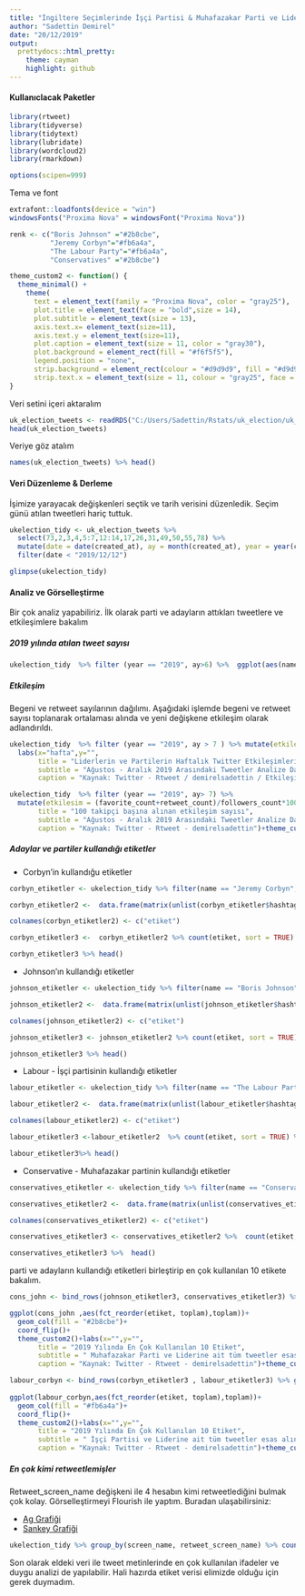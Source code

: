 ```yaml
---
title: "İngiltere Seçimlerinde İşçi Partisi & Muhafazakar Parti ve Liderlerin Twitter Kullanımı"
author: "Sadettin Demirel"
date: "20/12/2019"
output:
  prettydocs::html_pretty:
    theme: cayman
    highlight: github
---
```



#### **Kullanıclacak Paketler**
```r
library(rtweet)
library(tidyverse)
library(tidytext)
library(lubridate)
library(wordcloud2)
library(rmarkdown)

options(scipen=999)
```

Tema ve font
```r
extrafont::loadfonts(device = "win")
windowsFonts("Proxima Nova" = windowsFont("Proxima Nova"))

renk <- c("Boris Johnson" ="#2b8cbe",
          "Jeremy Corbyn"="#fb6a4a",
          "The Labour Party"="#fb6a4a",
          "Conservatives" ="#2b8cbe")

theme_custom2 <- function() {
  theme_minimal() +
    theme(
      text = element_text(family = "Proxima Nova", color = "gray25"),
      plot.title = element_text(face = "bold",size = 14),
      plot.subtitle = element_text(size = 13),
      axis.text.x= element_text(size=11),
      axis.text.y = element_text(size=11),
      plot.caption = element_text(size = 11, color = "gray30"),
      plot.background = element_rect(fill = "#f6f5f5"),
      legend.position = "none",
      strip.background = element_rect(colour = "#d9d9d9", fill = "#d9d9d9"),
      strip.text.x = element_text(size = 11, colour = "gray25", face = "bold"))
}
```

Veri setini içeri aktaralım

```r
uk_election_tweets <- readRDS("C:/Users/Sadettin/Rstats/uk_election/uk_election_tweets.rds")
head(uk_election_tweets)
```

Veriye göz atalım
```r
names(uk_election_tweets) %>% head()
```


#### **Veri Düzenleme & Derleme**

İşimize yarayacak değişkenleri seçtik ve tarih verisini düzenledik. Seçim günü atılan tweetleri hariç tuttuk.

```r
ukelection_tidy <- uk_election_tweets %>% 
  select(73,2,3,4,5:7,12:14,17,26,31,49,50,55,78) %>% 
  mutate(date = date(created_at), ay = month(created_at), year = year(created_at), hafta = week(created_at)) %>% 
  filter(date < "2019/12/12")

glimpse(ukelection_tidy)
```


#### **Analiz ve Görselleştirme**

Bir çok analiz yapabiliriz. İlk olarak parti ve adayların attıkları tweetlere ve etkileşimlere bakalım

##### **2019 yılında atılan tweet sayısı**

```r
ukelection_tidy  %>% filter (year == "2019", ay>6) %>%  ggplot(aes(name,fill = name))+geom_histogram(stat = "count", position = "dodge")+scale_fill_manual(values = renk)
```


##### **Etkileşim**

Begeni ve retweet sayılarının dağılımı. Aşağıdaki işlemde begeni ve retweet sayısı toplanarak ortalaması alında ve yeni değişkene etkileşim olarak adlandırıldı.

```r
ukelection_tidy  %>% filter (year == "2019", ay > 7 ) %>% mutate(etkilesim = (favorite_count+retweet_count)/2) %>%  ggplot(aes(hafta,etkilesim, fill = name))+geom_col()+facet_wrap(~name)+scale_fill_manual(values = renk)+theme_custom2()+
  labs(x="hafta",y="",
       title = "Liderlerin ve Partilerin Haftalık Twitter Etkileşimleri",
       subtitle = "Ağustos - Aralık 2019 Arasındaki Tweetler Analize Dahil Edilmiştir.",
       caption = "Kaynak: Twitter - Rtweet / demirelsadettin / Etkileşim retweet ve begeni sayısının 2'ye bölünmesiyle elde edilmiştir")+theme_custom2()
```

```r
ukelection_tidy  %>% filter (year == "2019", ay> 7) %>% 
  mutate(etkilesim = (favorite_count+retweet_count)/followers_count*100) %>% ggplot(aes(hafta,etkilesim, fill = name))+geom_col()+facet_wrap(~name)+scale_fill_manual(values = renk)+theme_custom2()+labs(x="hafta",y="",
       title = "100 takipçi başına alınan etkileşim sayısı",
       subtitle = "Ağustos - Aralık 2019 Arasındaki Tweetler Analize Dahil Edilmiştir.",
       caption = "Kaynak: Twitter - Rtweet - demirelsadettin")+theme_custom2()
```


##### **Adaylar ve partiler kullandığı etiketler**


* Corbyn'in kullandığu etiketler

```r
corbyn_etiketler <- ukelection_tidy %>% filter(name == "Jeremy Corbyn", year == "2019") %>% select(hashtags)

corbyn_etiketler2 <-  data.frame(matrix(unlist(corbyn_etiketler$hashtags), nrow = 3091, byrow = TRUE),stringsAsFactors = FALSE)

colnames(corbyn_etiketler2) <- c("etiket")
```

```r
corbyn_etiketler3 <-  corbyn_etiketler2 %>% count(etiket, sort = TRUE) %>% na.omit() 

corbyn_etiketler3 %>% head()
```

* Johnson'ın kullandığı etiketler

```r
johnson_etiketler <- ukelection_tidy %>% filter(name == "Boris Johnson", year == "2019") %>% select(hashtags)

johnson_etiketler2 <-  data.frame(matrix(unlist(johnson_etiketler$hashtags), nrow = 1544, byrow = TRUE),stringsAsFactors = FALSE)

colnames(johnson_etiketler2) <- c("etiket")
```

```r
johnson_etiketler3 <- johnson_etiketler2 %>% count(etiket, sort = TRUE) %>% na.omit() 

johnson_etiketler3 %>% head()
```

* Labour - İşçi partisinin kullandığı etiketler

```r
labour_etiketler <- ukelection_tidy %>% filter(name == "The Labour Party", year == "2019") %>% select(hashtags)

labour_etiketler2 <-  data.frame(matrix(unlist(labour_etiketler$hashtags), nrow = 3103, byrow = TRUE),stringsAsFactors = FALSE)

colnames(labour_etiketler2) <- c("etiket")
```

```r
labour_etiketler3 <-labour_etiketler2  %>% count(etiket, sort = TRUE) %>% na.omit() 

labour_etiketler3%>% head()
```

* Conservative - Muhafazakar partinin kullandığı etiketler

```r
conservatives_etiketler <- ukelection_tidy %>% filter(name == "Conservatives", year == "2019") %>% select(hashtags)

conservatives_etiketler2 <-  data.frame(matrix(unlist(conservatives_etiketler$hashtags), nrow = 3678, byrow = TRUE),stringsAsFactors = FALSE)

colnames(conservatives_etiketler2) <- c("etiket")
```

```r
conservatives_etiketler3 <- conservatives_etiketler2 %>%  count(etiket, sort = TRUE) %>% na.omit()

conservatives_etiketler3 %>%  head()
```

parti ve adayların kullandığı etiketleri birleştirip en çok kullanılan 10 etikete bakalım.

```r
cons_john <- bind_rows(johnson_etiketler3, conservatives_etiketler3) %>% group_by(etiket) %>% summarize(toplam = sum(n)) %>% arrange(desc(toplam)) %>% mutate( parti = "muhafazakar - johnson") %>% filter(toplam>=49)

ggplot(cons_john ,aes(fct_reorder(etiket, toplam),toplam))+
  geom_col(fill = "#2b8cbe")+
  coord_flip()+
  theme_custom2()+labs(x="",y="",
       title = "2019 Yılında En Çok Kullanılan 10 Etiket",
       subtitle = " Muhafazakar Parti ve Liderine ait tüm tweetler esas alınmıştır",
       caption = "Kaynak: Twitter - Rtweet - demirelsadettin")+theme_custom2()
```

```r
labour_corbyn <- bind_rows(corbyn_etiketler3 , labour_etiketler3) %>% group_by(etiket) %>% summarize(toplam = sum(n)) %>% arrange(desc(toplam))  %>%  mutate(parti = "işçi partisi - corbyn") %>% filter(toplam>=34) 
  
ggplot(labour_corbyn,aes(fct_reorder(etiket, toplam),toplam))+
  geom_col(fill = "#fb6a4a")+
  coord_flip()+
  theme_custom2()+labs(x="",y="",
       title = "2019 Yılında En Çok Kullanılan 10 Etiket",
       subtitle = " İşçi Partisi ve Liderine ait tüm tweetler esas alınmıştır",
       caption = "Kaynak: Twitter - Rtweet - demirelsadettin")+theme_custom2()
```

##### **En çok kimi retweetlemişler**

Retweet_screen_name değişkeni ile 4 hesabın kimi retweetlediğini bulmak çok kolay. Görselleştirmeyi Flourish ile yaptım. Buradan ulaşabilirsiniz:

* [Ag Grafiği](https://public.flourish.studio/visualisation/1087927/)
* [Sankey Grafiği](https://public.flourish.studio/visualisation/1088144/)

```r
ukelection_tidy %>% group_by(screen_name, retweet_screen_name) %>% count(retweet_screen_name, sort = TRUE) %>% na.omit()  %>% head()
```

Son olarak eldeki veri ile tweet metinlerinde en çok kullanılan ifadeler ve duygu analizi de yapılabilir. Hali hazırda etiket verisi elimizde olduğu için gerek duymadım.
